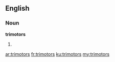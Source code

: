 ==English==

===Noun===
'''trimotors'''

# {{plural of|[[trimotor]]}}

[[ar:trimotors]]
[[fr:trimotors]]
[[ku:trimotors]]
[[my:trimotors]]